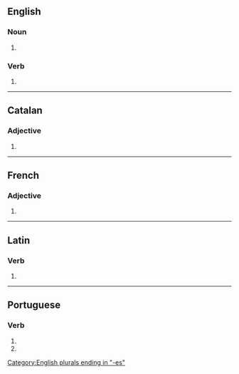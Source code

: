 {{also|complexés}}

==English==

===Noun===
{{head|en|noun form}}

# {{plural of|en|complex}}

===Verb===
{{head|en|verb form}}

# {{en-third-person singular of|complex}}

[[Category:English plurals ending in "-es"]]

----

==Catalan==

===Adjective===
{{head|ca|adjective form}}

# {{feminine plural of|ca|complex}}

----

==French==

===Adjective===
{{head|fr|adjective form}}

# {{plural of|fr|complexe}}

----

==Latin==

===Verb===
{{la-verb-form|complexēs}}

# {{inflection of|la|complexō||2|s|pres|actv|subj}}

----

==Portuguese==

===Verb===
{{head|pt|verb form}}

# {{inflection of|pt|complexar||2|s|pres|subj}}
# {{inflection of|pt|complexar||2|s|negative|impr}}
